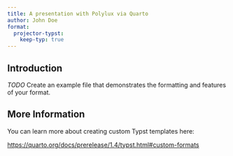 ```yaml
---
title: A presentation with Polylux via Quarto
author: John Doe
format:
  projector-typst:
    keep-typ: true
---
```


## Introduction

*TODO* Create an example file that demonstrates the formatting and features of your format.

## More Information

You can learn more about creating custom Typst templates here: 

<https://quarto.org/docs/prerelease/1.4/typst.html#custom-formats>



